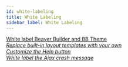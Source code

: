 ```yaml
---
id: white-labeling
title: White Labeling
sidebar_label: White Labeling
---
```


<div className="row">
  <div className="col">
    <a className="jump-to" href="/beaver-builder/white-labeling/white-labeling-beaver-builder" aria-label="White label Beaver Builder and BB Theme">
      <div className="jump-to--main">
        White label Beaver Builder and BB Theme
      </div>
      <div className="jump-to--icon">
        <i className="fas fa-chevron-right" />
      </div>
    </a>
    <a className="jump-to" href="/beaver-builder/white-labeling/replace-built-in-layout-templates-with-your-own" aria-label="Replace built-in layout templates with your own">
      <div className="jump-to--main">
        Replace built-in layout templates with your own
      </div>
      <div className="jump-to--icon">
        <i className="fas fa-chevron-right" />
      </div>
    </a>
    <a className="jump-to" href="/beaver-builder/white-labeling/customize-the-help-button" aria-label="Customize the Help button">
      <div className="jump-to--main">
        Customize the Help button
      </div>
      <div className="jump-to--icon">
        <i className="fas fa-chevron-right" />
      </div>
    </a>
    <a className="jump-to" href="/beaver-builder/white-labeling/white-label-the-ajax-crash-message" aria-label="White label the Ajax crash message">
      <div className="jump-to--main">
        White label the Ajax crash message
      </div>
      <div className="jump-to--icon">
        <i className="fas fa-chevron-right" />
      </div>
    </a>
  </div>
</div>
